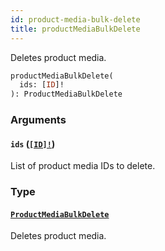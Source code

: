 ```yaml
---
id: product-media-bulk-delete
title: productMediaBulkDelete
---
```


Deletes product media.

```graphql
productMediaBulkDelete(
  ids: [ID]!
): ProductMediaBulkDelete

```

### Arguments

#### `ids` ([`[ID]!`](../../../developer/api-reference/scalars/id))

List of product media IDs to delete.

### Type

#### [`ProductMediaBulkDelete`](../../../developer/api-reference/objects/product-media-bulk-delete)

Deletes product media.
